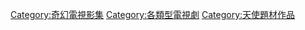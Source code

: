 [[Category:奇幻電視影集|Category:奇幻電視影集]]
[[Category:各類型電視劇|Category:各類型電視劇]]
[[Category:天使題材作品|Category:天使題材作品]]
